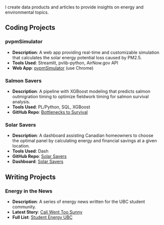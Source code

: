 I create data products and articles to provide insights on energy and environmental topics.


## Coding Projects 


### pvpmSimulator
- **Description**: A web app providing real-time and customizable simulation that calculates the solar energy potential loss caused by PM2.5.
- **Tools Used**: Streamlit, pvlib-python, AirNow.gov API 
- **Web App**: [pvpmSimulator](https://pvpmsimulator.streamlit.app/) (use Chrome)

### Salmon Savers
- **Description**: A pipeline with XGBoost modeling that predicts salmon outmigration timing to optimize fieldwork timing for salmon survival analysis. 
- **Tools Used**: PL/Python, SQL, XGBoost
- **GitHub Repo**: [Bottlenecks to Survival](https://github.com/brahmwg/Bottlenecks_MDS_Capstone)

### Solar Savers
- **Description**: A dashboard assisting Canadian homeowners to choose the optimal panel by calculating energy and financial savings at a given location. 
- **Tools Used**: Dash
- **GitHub Repo**: [Solar Savers](https://github.com/UBC-MDS/DSCI-532_2024_9_solar-savers)
- **Dashboard**: [Solar Savers](https://dsci-532-2024-9-solar-savers.onrender.com/)

## Writing Projects 


### Energy in the News 
- **Description**: A series of energy news written for the UBC student community. 
- **Latest Story**: [Cali Went Too Sunny](https://www.studentenergyubc.com/post/cali-went-too-sunny)
- **Full List**: [Student Energy UBC](https://www.studentenergyubc.com/blog) 
